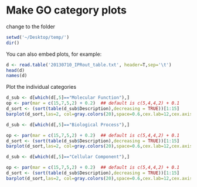 Make GO category plots
========================================================


change to the folder
```r
setwd('~/Desktop/temp/')
dir()
```

You can also embed plots, for example:

```r
d <- read.table('20130710_IPRout_table.txt', header=T,sep='\t')
head(d)
names(d)
```


Plot the individual categories
```r
d_sub <- d[which(d[,5]=="Molecular Function"),]
op <- par(mar = c(15,7,5,2) + 0.2)  ## default is c(5,4,4,2) + 0.1
d_sort <- (sort(table(d_sub$Description),decreasing = TRUE))[1:15]
barplot(d_sort,las=2, col=gray.colors(20),space=0.6,cex.lab=12,cex.axis=0.65,cex.sub=12.0, cex=0.75, font = 3)

d_sub <- d[which(d[,5]=="Biological Process"),]

op <- par(mar = c(15,7,5,2) + 0.2)  ## default is c(5,4,4,2) + 0.1
d_sort <- (sort(table(d_sub$Description),decreasing = TRUE))[1:15]
barplot(d_sort,las=2, col=gray.colors(20),space=0.6,cex.lab=12,cex.axis=0.65,cex.sub=12.0, cex=0.75, font = 3)

d_sub <- d[which(d[,5]=="Cellular Component"),]

op <- par(mar = c(15,7,5,2) + 0.2)  ## default is c(5,4,4,2) + 0.1
d_sort <- (sort(table(d_sub$Description),decreasing = TRUE))[1:15]
barplot(d_sort,las=2, col=gray.colors(20),space=0.6,cex.lab=12,cex.axis=0.65,cex.sub=12.0, cex=0.75, font = 3)

```
